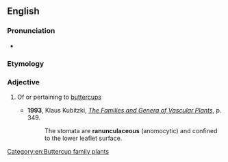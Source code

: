 ==English==

===Pronunciation===
* {{IPA|/ɹəˌnʌŋkjʊˈleɪʃəs/|lang=en}}

===Etymology===
{{m|mul|Ranunculaceae}} {{suffix|en||ous}}

===Adjective===
{{en-adj|-}}

# {{lb|en|botany}} Of or pertaining to [[buttercup]]s
#* '''1993''', Klaus Kubitzki, ''[http://books.google.com/books?id=yjlzrzbRXNQC&pg=PA349&dq=ranunculaceous&sig=4FMekhLB-caK2c-n8tyG3DTWzTc The Families and Genera of Vascular Plants]'', p. 349.
#*: The stomata are '''ranunculaceous''' (anomocytic) and confined to the lower leaflet surface.

[[Category:en:Buttercup family plants]]